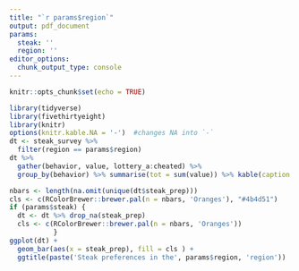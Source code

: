```yaml
---
title: "`r params$region`"
output: pdf_document
params:
  steak: ''
  region: ''
editor_options: 
  chunk_output_type: console
---
```


```r
knitr::opts_chunk$set(echo = TRUE)
```


```r
library(tidyverse)
library(fivethirtyeight)
library(knitr)
options(knitr.kable.NA = '-')  #changes NA into `-`
dt <- steak_survey %>% 
  filter(region == params$region) 
dt %>% 
  gather(behavior, value, lottery_a:cheated) %>% 
  group_by(behavior) %>% summarise(tot = sum(value)) %>% kable(caption = "Behaviors of the surveyees")
```


```r
nbars <- length(na.omit(unique(dt$steak_prep)))
cls <- c(RColorBrewer::brewer.pal(n = nbars, 'Oranges'), "#4b4d51")
if (params$steak) {
  dt <- dt %>% drop_na(steak_prep) 
  cls <- c(RColorBrewer::brewer.pal(n = nbars, 'Oranges'))
           }
ggplot(dt) +
  geom_bar(aes(x = steak_prep), fill = cls ) +
  ggtitle(paste('Steak preferences in the', params$region, 'region'))
```